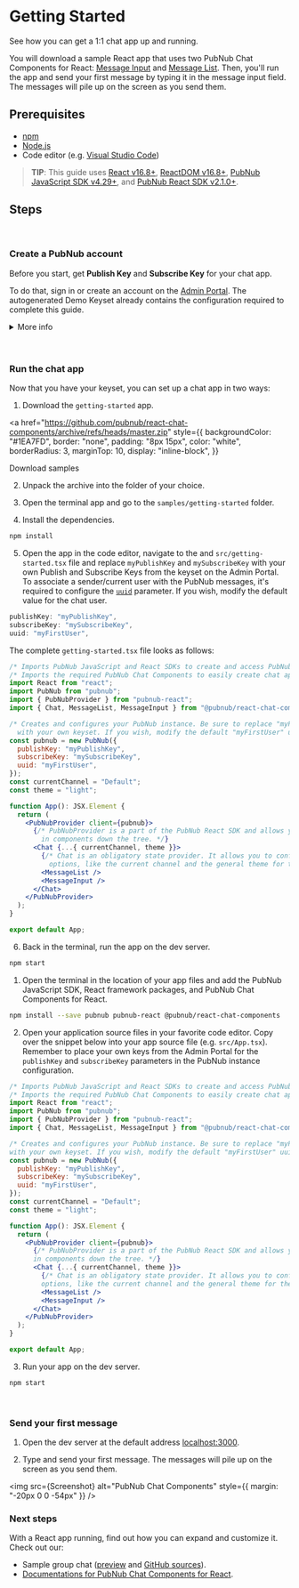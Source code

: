 
<Meta title="Introduction/Getting Started" />

# Getting Started

See how you can get a 1:1 chat app up and running.

You will download a sample React app that uses two PubNub Chat Components for React:
[Message Input](https://pubnub.github.io/react-chat-components/docs/?path=/docs/components-message-input--default)
and
[Message List](https://pubnub.github.io/react-chat-components/docs/?path=/docs/components-message-list--default).
Then, you'll run the app and send your first message by typing it in the message input field. The
messages will pile up on the screen as you send them.

## Prerequisites

- [npm](https://docs.npmjs.com/cli/v6/commands/npm-install)
- [Node.js](https://nodejs.org/en/download/)
- Code editor (e.g. [Visual Studio Code](https://code.visualstudio.com/download))

> **TIP**: This guide uses [React v16.8+](https://www.npmjs.com/package/react/v/16.8.0),
> [ReactDOM v16.8+](https://www.npmjs.com/package/react-dom),
> [PubNub JavaScript SDK v4.29+](https://www.pubnub.com/docs/sdks/javascript/), and
> [PubNub React SDK v2.1.0+](https://www.pubnub.com/docs/chat/react/setup).

## Steps

<br />

### Create a PubNub account

Before you start, get **Publish Key** and **Subscribe Key** for your chat app.

To do that, sign in or create an account on the [Admin Portal](https://dashboard.pubnub.com/). The
autogenerated Demo Keyset already contains the configuration required to complete this guide.

<details><summary style={{ cursor: "pointer" }}>More info</summary>
<p>

> **TIP**: When you create a new app on the Admin Portal, the first set of keys is generated
> automatically, but a single app can have as many keysets as you like. We recommend that you create
> separate keysets for production and test environments. There are some of the functionalities you
> might need to enable on your keyset depending on the use case, but they won't be required to
> complete this guide. These options include:

- [**PRESENCE**](https://www.pubnub.com/docs/sdks/javascript/api-reference/presence) to monitor the
  subscribers of channels and delivers information on their real-time status
- [**STORAGE & PLAYBACK**](https://www.pubnub.com/docs/sdks/javascript/api-reference/storage-and-playback)
  (including correct **Retention**) to persist all messages as they're published.
- [**OBJECTS**](https://www.pubnub.com/docs/sdks/javascript/api-reference/objects) to easily store
  metadata about your application users and channels, and their membership associations, without the
  need to stand up your own databases. When using this feature, make sure you select a geographical
  region corresponding to most users of your application and to have these enabled: **User Metadata
  Events**, **Channel Metadata Events**, and **Membership Events**.

</p>
</details>

<br />
<br />

### Run the chat app

Now that you have your keyset, you can set up a chat app in two ways:

<Tabs>
<Tab label="Download starter">

1. Download the `getting-started` app.

<a
  href="https://github.com/pubnub/react-chat-components/archive/refs/heads/master.zip"
  style={{
    backgroundColor: "#1EA7FD",
    border: "none",
    padding: "8px 15px",
    color: "white",
    borderRadius: 3,
    marginTop: 10,
    display: "inline-block",
  }}
>
  Download samples
</a>

2. Unpack the archive into the folder of your choice.

3. Open the terminal app and go to the `samples/getting-started` folder.

4. Install the dependencies.

```sh
npm install
```

5. Open the app in the code editor, navigate to the and `src/getting-started.tsx` file and replace
   `myPublishKey` and `mySubscribeKey` with your own Publish and Subscribe Keys from the keyset on
   the Admin Portal. To associate a sender/current user with the PubNub messages, it's required to
   configure the [`uuid`](/docs/connections/users-and-devices) parameter. If you wish, modify the
   default value for the chat user.

```jsx
publishKey: "myPublishKey",
subscribeKey: "mySubscribeKey",
uuid: "myFirstUser",
```

The complete `getting-started.tsx` file looks as follows:

```jsx
/* Imports PubNub JavaScript and React SDKs to create and access PubNub instance accross your app. */
/* Imports the required PubNub Chat Components to easily create chat apps with PubNub. */
import React from "react";
import PubNub from "pubnub";
import { PubNubProvider } from "pubnub-react";
import { Chat, MessageList, MessageInput } from "@pubnub/react-chat-components";

/* Creates and configures your PubNub instance. Be sure to replace "myPublishKey" and "mySubscribeKey"
  with your own keyset. If you wish, modify the default "myFirstUser" uuid value for the chat user. */
const pubnub = new PubNub({
  publishKey: "myPublishKey",
  subscribeKey: "mySubscribeKey",
  uuid: "myFirstUser",
});
const currentChannel = "Default";
const theme = "light";

function App(): JSX.Element {
  return (
    <PubNubProvider client={pubnub}>
      {/* PubNubProvider is a part of the PubNub React SDK and allows you to access PubNub instance
        in components down the tree. */}
      <Chat {...{ currentChannel, theme }}>
        {/* Chat is an obligatory state provider. It allows you to configure some common component
          options, like the current channel and the general theme for the app. */}
        <MessageList />
        <MessageInput />
      </Chat>
    </PubNubProvider>
  );
}

export default App;
```

6. Back in the terminal, run the app on the dev server.

```sh
npm start
```

</Tab>
<Tab label="Extend existing app">

1. Open the terminal in the location of your app files and add the PubNub JavaScript SDK, React
   framework packages, and PubNub Chat Components for React.

```sh
npm install --save pubnub pubnub-react @pubnub/react-chat-components
```

2. Open your application source files in your favorite code editor. Copy over the snippet below into
   your app source file (e.g. `src/App.tsx`). Remember to place your own keys from the Admin Portal
   for the `publishKey` and `subscribeKey` parameters in the PubNub instance configuration.

```jsx
/* Imports PubNub JavaScript and React SDKs to create and access PubNub instance accross your app. */
/* Imports the required PubNub Chat Components to easily create chat apps with PubNub. */
import React from "react";
import PubNub from "pubnub";
import { PubNubProvider } from "pubnub-react";
import { Chat, MessageList, MessageInput } from "@pubnub/react-chat-components";

/* Creates and configures your PubNub instance. Be sure to replace "myPublishKey" and "mySubscribeKey"
with your own keyset. If you wish, modify the default "myFirstUser" uuid value for the chat user. */
const pubnub = new PubNub({
  publishKey: "myPublishKey",
  subscribeKey: "mySubscribeKey",
  uuid: "myFirstUser",
});
const currentChannel = "Default";
const theme = "light";

function App(): JSX.Element {
  return (
    <PubNubProvider client={pubnub}>
      {/* PubNubProvider is a part of the PubNub React SDK and allows you to access PubNub instance
      in components down the tree. */}
      <Chat {...{ currentChannel, theme }}>
        {/* Chat is an obligatory state provider. It allows you to configure some common component
        options, like the current channel and the general theme for the app. */}
        <MessageList />
        <MessageInput />
      </Chat>
    </PubNubProvider>
  );
}

export default App;
```

3. Run your app on the dev server.

```sh
npm start
```

</Tab>
</Tabs>

<br />

### Send your first message

1. Open the dev server at the default address [localhost:3000](http://localhost:3000).

2. Type and send your first message. The messages will pile up on the screen as you send them.

<img src={Screenshot} alt="PubNub Chat Components" style={{ margin: "-20px 0 0 -54px" }} />

### Next steps

With a React app running, find out how you can expand and customize it. Check out our:

- Sample group chat ([preview](https://react-components-chat.pubnub.com/) and
  [GitHub sources](https://github.com/pubnub/react-chat-components/tree/master/samples)).
- [Documentations for PubNub Chat Components for React](https://pubnub.github.io/react-chat-components/docs/?path=/docs/components-chat-provider--default).
